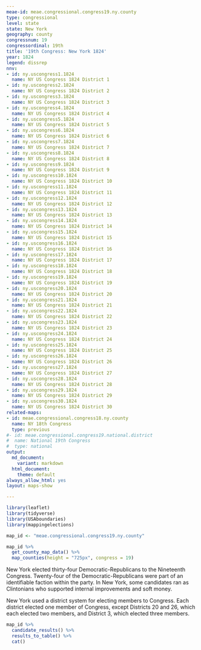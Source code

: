 ```yaml
---
meae-id: meae.congressional.congress19.ny.county
type: congressional
level: state
state: New York
geography: county
congressnum: 19
congressordinal: 19th
title: '19th Congress: New York 1824'
year: 1824
legend: dissrep
nnv:
- id: ny.uscongress1.1824
  name: NY US Congress 1824 District 1
- id: ny.uscongress2.1824
  name: NY US Congress 1824 District 2
- id: ny.uscongress3.1824
  name: NY US Congress 1824 District 3
- id: ny.uscongress4.1824
  name: NY US Congress 1824 District 4
- id: ny.uscongress5.1824
  name: NY US Congress 1824 District 5
- id: ny.uscongress6.1824
  name: NY US Congress 1824 District 6
- id: ny.uscongress7.1824
  name: NY US Congress 1824 District 7
- id: ny.uscongress8.1824
  name: NY US Congress 1824 District 8
- id: ny.uscongress9.1824
  name: NY US Congress 1824 District 9
- id: ny.uscongress10.1824
  name: NY US Congress 1824 District 10
- id: ny.uscongress11.1824
  name: NY US Congress 1824 District 11
- id: ny.uscongress12.1824
  name: NY US Congress 1824 District 12
- id: ny.uscongress13.1824
  name: NY US Congress 1824 District 13
- id: ny.uscongress14.1824
  name: NY US Congress 1824 District 14
- id: ny.uscongress15.1824
  name: NY US Congress 1824 District 15
- id: ny.uscongress16.1824
  name: NY US Congress 1824 District 16
- id: ny.uscongress17.1824
  name: NY US Congress 1824 District 17
- id: ny.uscongress18.1824
  name: NY US Congress 1824 District 18
- id: ny.uscongress19.1824
  name: NY US Congress 1824 District 19
- id: ny.uscongress20.1824
  name: NY US Congress 1824 District 20
- id: ny.uscongress21.1824
  name: NY US Congress 1824 District 21
- id: ny.uscongress22.1824
  name: NY US Congress 1824 District 22
- id: ny.uscongress23.1824
  name: NY US Congress 1824 District 23
- id: ny.uscongress24.1824
  name: NY US Congress 1824 District 24
- id: ny.uscongress25.1824
  name: NY US Congress 1824 District 25
- id: ny.uscongress26.1824
  name: NY US Congress 1824 District 26
- id: ny.uscongress27.1824
  name: NY US Congress 1824 District 27
- id: ny.uscongress28.1824
  name: NY US Congress 1824 District 28
- id: ny.uscongress29.1824
  name: NY US Congress 1824 District 29
- id: ny.uscongress30.1824
  name: NY US Congress 1824 District 30
related-maps:
- id: meae.congressional.congress18.ny.county
  name: NY 18th Congress
  type: previous
#- id: meae.congressional.congress19.national.district
#  name: National 19th Congress
#  type: national
output:
  md_document:
    variant: markdown
  html_document:
    theme: default
always_allow_html: yes
layout: maps-show

---
```


```r
library(leaflet)
library(tidyverse)
library(USAboundaries)
library(mappingelections)

map_id <- "meae.congressional.congress19.ny.county"
```

<div class="map">

```r
map_id %>%
  get_county_map_data() %>%
  map_counties(height = "725px", congress = 19)
```

</div>

New York elected thirty-four Democratic-Republicans to the Nineteenth Congress. Twenty-four of the Democratic-Republicans were part of an identifiable faction within the party. In New York, some candidates ran as Clintonians who supported internal improvements and soft money. 

New York used a district system for electing members to Congress. Each district elected one member of Congress, except Districts 20 and 26, which each elected two members, and District 3, which elected three members.

<div class="results-table">

```r
map_id %>%
  candidate_results() %>%
  results_to_table() %>%
  cat()
```

</div>
